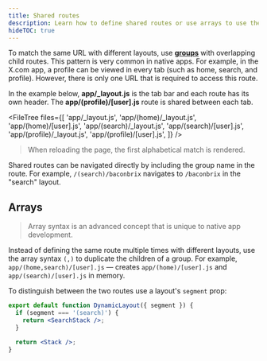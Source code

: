 ```yaml
---
title: Shared routes
description: Learn how to define shared routes or use arrays to use the same route multiple times with different layouts using Expo Router.
hideTOC: true
---
```



To match the same URL with different layouts, use [**groups**](/router/layouts#groups) with overlapping child routes. This pattern is very common in native apps. For example, in the X.com app, a profile can be viewed in every tab (such as home, search, and profile). However, there is only one URL that is required to access this route.

In the example below, **app/\_layout.js** is the tab bar and each route has its own header. The **app/(profile)/[user].js** route is shared between each tab.

<FileTree
  files={[
    'app/_layout.js',
    'app/(home)/_layout.js',
    'app/(home)/[user].js',
    'app/(search)/_layout.js',
    'app/(search)/[user].js',
    'app/(profile)/_layout.js',
    'app/(profile)/[user].js',
  ]}
/>

> When reloading the page, the first alphabetical match is rendered.

Shared routes can be navigated directly by including the group name in the route. For example, `/(search)/baconbrix` navigates to `/baconbrix` in the "search" layout.

## Arrays

> Array syntax is an advanced concept that is unique to native app development.

Instead of defining the same route multiple times with different layouts, use the array syntax `(,)` to duplicate the children of a group. For example, `app/(home,search)/[user].js` &mdash; creates `app/(home)/[user].js` and `app/(search)/[user].js` in memory.

To distinguish between the two routes use a layout's `segment` prop:

```jsx app/(home,search)/_layout.js
export default function DynamicLayout({ segment }) {
  if (segment === '(search)') {
    return <SearchStack />;
  }

  return <Stack />;
}
```
